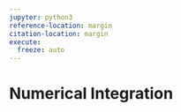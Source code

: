 ```yaml
---
jupyter: python3
reference-location: margin
citation-location: margin
execute: 
  freeze: auto
---
```


# Numerical Integration
